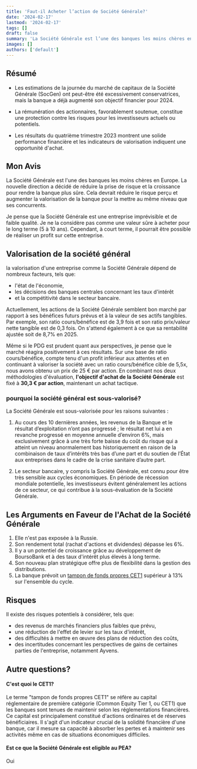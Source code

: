 ```yaml
---
title: 'Faut-il Acheter l’action de Société Générale?'
date: '2024-02-17'
lastmod: '2024-02-17'
tags: []
draft: false
summary: 'La Société Générale est l’une des banques les moins chères en Europe.Sa direction cherche à réduire le risque perçu et augmenter la valorisation de la banque pour la mettre au même niveau que ses concurrents.'
images: []
authors: ['default']
---
```


## Résumé

- Les estimations de la journée du marché de capitaux de la Société Générale (SocGen) ont peut-être été excessivement conservatrices,
  mais la banque a déjà augmenté son objectif financier pour 2024.

- La rémunération des actionnaires, favorablement soutenue, constitue une protection contre les risques pour les investisseurs actuels ou potentiels.

- Les résultats du quatrième trimestre 2023 montrent une solide performance financière et les indicateurs de valorisation indiquent une opportunité d'achat.

## Mon Avis

La Société Générale est l'une des banques les moins chères en Europe.
La nouvelle direction a décidé de réduire la prise de risque et la croissance pour rendre la banque plus sûre.
Cela devrait réduire le risque perçu et augmenter la valorisation de la banque pour la mettre au même niveau que ses concurrents.

Je pense que la Société Générale est une entreprise imprévisible et de faible qualité.
Je ne la considère pas comme une valeur sûre à acheter pour le long terme (5 à 10 ans).
Cependant, à court terme, il pourrait être possible de réaliser un profit sur cette entreprise.

## Valorisation de la société général

la valorisation d'une entreprise comme la Société Générale dépend de nombreux facteurs, tels que:

- l'état de l'économie,
- les décisions des banques centrales concernant les taux d'intérêt
- et la compétitivité dans le secteur bancaire.

Actuellement, les actions de la Société Générale semblent bon marché par rapport à ses bénéfices futurs prévus et à la valeur de ses actifs tangibles.
Par exemple, son ratio cours/bénéfice est de 3,9 fois et son ratio prix/valeur nette tangible est de 0,3 fois.
On s'attend également à ce que sa rentabilité ajustée soit de 8,7% en 2025.

Même si le PDG est prudent quant aux perspectives, je pense que le marché réagira positivement à ces résultats.
Sur une base de ratio cours/bénéfice, compte tenu d'un profit inférieur aux attentes et en continuant à valoriser la société avec un ratio cours/bénéfice cible de 5,5x, nous avons obtenu un prix de 25 € par action.
En combinant nos deux méthodologies d'évaluation, **l'objectif d'achat de la Société Générale** est fixé à **30,3 € par action**, maintenant un achat tactique.

### pourquoi la société général est sous-valorisé?

La Société Générale est sous-valorisée pour les raisons suivantes :

1. Au cours des 10 dernières années, les revenus de la Banque et le résultat d’exploitation n’ont pas progressé ;
   le résultat net lui a en revanche progressé en moyenne annuelle d’environ 6%,
   mais exclusivement grâce à une très forte baisse du coût du risque qui a atteint un niveau anormalement bas historiquement
   en raison de la combinaison de taux d’intérêts très bas d’une part et du soutien de l’État aux entreprises dans le cadre de la crise sanitaire d’autre part.

2. Le secteur bancaire, y compris la Société Générale, est connu pour être très sensible aux cycles économiques.
   En période de récession mondiale potentielle, les investisseurs évitent généralement les actions de ce secteur,
   ce qui contribue à la sous-évaluation de la Société Générale.

## Les Arguments en Faveur de l'Achat de la Société Générale

1. Elle n'est pas exposée à la Russie.
1. Son rendement total (rachat d'actions et dividendes) dépasse les 6%.
1. Il y a un potentiel de croissance grâce au développement de BoursoBank et à des taux d'intérêt plus élevés à long terme.
1. Son nouveau plan stratégique offre plus de flexibilité dans la gestion des distributions.
1. La banque prévoit un [tampon de fonds propres CET1](#cest-quoi-le-cet1) supérieur à 13% sur l'ensemble du cycle.

## Risques

Il existe des risques potentiels à considérer, tels que:

- des revenus de marchés financiers plus faibles que prévu,
- une réduction de l'effet de levier sur les taux d'intérêt,
- des difficultés à mettre en œuvre des plans de réduction des coûts,
- des incertitudes concernant les perspectives de gains de certaines parties de l'entreprise, notamment Ayvens.

## Autre questions?

#### C'est quoi le CET1?

Le terme "tampon de fonds propres CET1" se réfère au capital réglementaire de première catégorie (Common Equity Tier 1, ou CET1) que les banques sont tenues de maintenir selon les réglementations financières.
Ce capital est principalement constitué d'actions ordinaires et de réserves bénéficiaires.
Il s'agit d'un indicateur crucial de la solidité financière d'une banque, car il mesure sa capacité à absorber les pertes
et à maintenir ses activités même en cas de situations économiques difficiles.

#### Est ce que la Société Générale est eligible au PEA?

Oui
